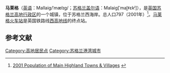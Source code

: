 {{Infobox settlement
| name                    = 马莱格
| native_name             = Mallaig
| settlement_type         = 城镇
| image_skyline           = TyMallaig20030828r22f16.jpg
| imagesize               = 
| image_caption           = 马莱格港
| image_flag              = 
| flag_size               = 
| image_shield            = 
| shield_size             = 
| pushpin_map             = Scotland
| pushpin_label_position  = 
| pushpin_map_caption     = 在苏格兰的位置
| latd  =57.006 |latm  =  |lats  = |latNS  = N 
| longd =5.831 |longm = |longs = |longEW = W 
| coordinates_type        = region:ES_type:city
| coordinates_display     = inline,title
| subdivision_type        = 国家
| subdivision_name        = 英国
| subdivision_type1       = [[英国行政区划|组成国]]
| subdivision_name1       = [[苏格兰|苏格兰]]
| subdivision_type2       = [[苏格兰行政区划|单一管理区]]
| subdivision_name2       = [[高地_(苏格兰行政区)|高地行政区]]
| area_total_km2          =  
| elevation_m             =  
| population_total        = 797
| population_as_of        = 2001年
| population_density_km2  =  
| website                 = 
| footnotes               = 
}}
'''马莱格'''（[[英语|英语]]：Mallaig/ˈmælɪɡ/；[[苏格兰盖尔语|苏格兰盖尔语]]：Malaig[ˈmal̪ˠɛkʲ]），是[[英国|英国]][[苏格兰|苏格兰]][[高地_(苏格兰行政区)|高地行政区]]的一个城镇，位于苏格兰西海岸。总人口797（2001年）<ref>[http://wwwold.highland.gov.uk/plintra/iandr/cen/pop_towns.htm 2001 Population of Main Highland Towns & Villages] {{webarchive|url=https://archive.is/20120527041817/http://wwwold.highland.gov.uk/plintra/iandr/cen/pop_towns.htm |date=2012-05-27 }}</ref>。[[马莱格火车站|马莱格火车站]]是英国铁路线[[西高地线|西高地线]]的终点站。

==参考文献==
{{reflist}}

[[Category:高地居民点|Category:高地居民点]]
[[Category:苏格兰港湾城市|Category:苏格兰港湾城市]]